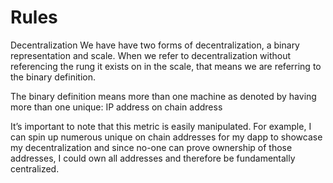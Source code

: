 # Rules
Decentralization
We have have two forms of decentralization, a binary representation and scale. When we refer to decentralization without referencing the rung it exists on in the scale, that means we are referring to the binary definition. 

The binary definition means more than one machine as denoted by having more than one unique:
IP address
on chain address

It's important to note that this metric is easily manipulated. For example, I can spin up numerous unique on chain addresses for my dapp to showcase my decentralization and since no-one can prove ownership of those addresses, I could own all addresses and therefore be fundamentally centralized. 